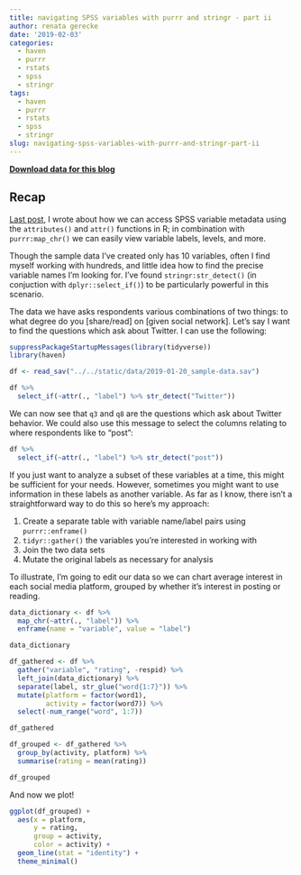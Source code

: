 ```yaml
---
title: navigating SPSS variables with purrr and stringr - part ii
author: renata gerecke
date: '2019-02-03'
categories:
  - haven
  - purrr
  - rstats
  - spss
  - stringr
tags:
  - haven
  - purrr
  - rstats
  - spss
  - stringr
slug: navigating-spss-variables-with-purrr-and-stringr-part-ii
---
```


[**Download data for this blog**](https://github.com/rvg02010/blog/tree/master/static/data/2019-01-20_sample-data.sav)

## Recap

[Last post](https://renatagerecke.netlify.com/post/navigating-spss-data-with-purrr-and-stringr/), I wrote about how we can access SPSS variable metadata using the `attributes()` and `attr()` functions in R; in combination with `purrr:map_chr()` we can easily view variable labels, levels, and more. 

Though the sample data I've created only has 10 variables, often I find myself working with hundreds, and little idea how to find the precise variable names I'm looking for. I've found `stringr:str_detect()` (in conjuction with `dplyr::select_if()`) to be particularly powerful in this scenario. 

The data we have asks respondents various combinations of two things: to what degree do you [share/read] on [given social network]. Let's say I want to find the questions which ask about Twitter. I can use the following:

```r
suppressPackageStartupMessages(library(tidyverse))
library(haven)

df <- read_sav("../../static/data/2019-01-20_sample-data.sav")

df %>%
  select_if(~attr(., "label") %>% str_detect("Twitter"))

```


We can now see that `q3` and `q8` are the questions which ask about Twitter behavior. We could also use this message to select the columns relating to where respondents like to "post":

```r
df %>%
  select_if(~attr(., "label") %>% str_detect("post"))
```

If you just want to analyze a subset of these variables at a time, this might be sufficient for your needs. However, sometimes you might want to use information in these labels as another variable. As far as I know, there isn't a straightforward way to do this so here's my approach:

1. Create a separate table with variable name/label pairs using `purrr::enframe()`
2. `tidyr::gather()` the variables you're interested in working with
3. Join the two data sets
4. Mutate the original labels as necessary for analysis

To illustrate, I'm going to edit our data so we can chart average interest in each social media platform, grouped by whether it's interest in posting or reading. 

```r
data_dictionary <- df %>%
  map_chr(~attr(., "label")) %>%
  enframe(name = "variable", value = "label")

data_dictionary

df_gathered <- df %>%
  gather("variable", "rating", -respid) %>%
  left_join(data_dictionary) %>%
  separate(label, str_glue("word{1:7}")) %>%
  mutate(platform = factor(word1),
         activity = factor(word7)) %>%
  select(-num_range("word", 1:7))

df_gathered

df_grouped <- df_gathered %>%
  group_by(activity, platform) %>%
  summarise(rating = mean(rating))

df_grouped
```

And now we plot!

```r
ggplot(df_grouped) +
  aes(x = platform,
      y = rating,
      group = activity,
      color = activity) +
  geom_line(stat = "identity") +
  theme_minimal()
```

